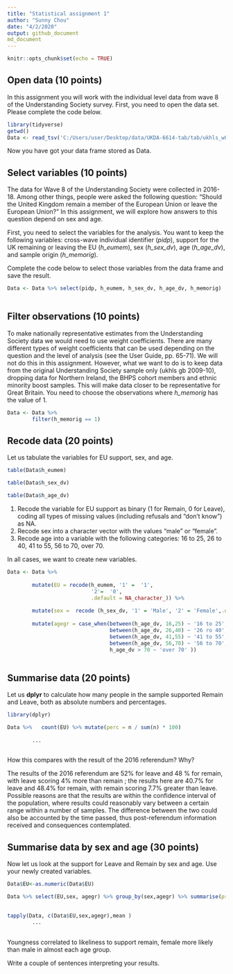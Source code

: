 ---
title: "Statistical assignment 1"
author: "Sunny Chou"
date: "4/2/2020"
output: github_document
md_document
---

```{r setup, include=FALSE}
knitr::opts_chunk$set(echo = TRUE)
```

## Open data (10 points)

In this assignment you will work with the individual level data from wave 8 of the Understanding Society survey. First, you need to open the data set. Please complete the code below.

```{r}
library(tidyverse)
getwd()
Data <- read_tsv('C:/Users/user/Desktop/data/UKDA-6614-tab/tab/ukhls_w8/h_indresp.tab')
```

Now you have got your data frame stored as Data. 

## Select variables (10 points)

The data for Wave 8 of the Understanding Society were collected in 2016-18. Among other things, people were asked the following question: "Should the United Kingdom remain a member of the European Union or leave the European Union?" In this assignment, we will explore how answers to this question depend on sex and age.

First, you need to select the variables for the analysis. You want to keep the following variables: cross-wave individual identifier (*pidp*), support for the UK remaining or leaving the EU (*h_eumem*), sex (*h_sex_dv*), age (*h_age_dv*), and sample origin (*h_memorig*).

Complete the code below to select those variables from the data frame and save the result.

```{r}
Data <- Data %>% select(pidp, h_eumem, h_sex_dv, h_age_dv, h_memorig)
       
```

## Filter observations (10 points)

To make nationally representative estimates from the Understanding Society data we would need to use weight coefficients. There are many different types of weight coefficients that can be used depending on the question and the level of analysis (see the User Guide, pp. 65-71). We will not do this in this assignment. However, what we want to do is to keep data from the original Understanding Society sample only (ukhls gb 2009-10), dropping  data for Northern Ireland, the BHPS cohort members and ethnic minority boost samples. This will make data closer to be representative for Great Britain. You need to choose the observations where *h_memorig* has the value of 1.

```{r}
Data <- Data %>%
        filter(h_memorig == 1)
```

## Recode data (20 points)

Let us tabulate the variables for EU support, sex, and age.

```{r}
table(Data$h_eumem)
```
```{r}

table(Data$h_sex_dv)

```

```{r}
table(Data$h_age_dv)
```


1) Recode the variable for EU support as binary (1 for Remain, 0 for Leave), coding all types of missing values (including refusals and "don't know") as NA.
2) Recode sex into a character vector with the values "male" or "female".
3) Recode age into a variable with the following categories: 16 to 25, 26 to 40, 41 to 55, 56 to 70, over 70.

In all cases, we want to create new variables.

```{r}
Data <- Data %>%
  
        mutate(EU = recode(h_eumem, '1' =  '1',
                           '2'=  '0',
                           .default = NA_character_)) %>%
  
        mutate(sex =  recode (h_sex_dv, '1' = 'Male', '2' = 'Female',.default = NA_character_)) %>%
  
        mutate(agegr = case_when(between(h_age_dv, 16,25) ~ '16 to 25',
                                 between(h_age_dv, 26,40) ~ '26 ro 40',
                                 between(h_age_dv, 41,55) ~ '41 to 55',
                                 between(h_age_dv, 56,70) ~ '56 to 70',
                                 h_age_dv > 70 ~ 'over 70' ))
        

```

## Summarise data (20 points)

Let us **dplyr** to calculate how many people in the sample supported Remain and Leave, both as absolute numbers and percentages.

```{r}
library(dplyr)

Data %>%   count(EU) %>% mutate(perc = n / sum(n) * 100)
  
        ...
        
```

How this compares with the result of the 2016 referendum? Why?

The results of the 2016 referendum are 52% for leave and 48 % for remain, with leave scoring 4% more than remain ; the results here are 40.7% for leave and 48.4% for remain, with remain scoring 7.7% greater than leave.  Possible reasons are that the results are within the confidence interval of the population, where results could reasonably vary between a certain range within a number of samples. The difference between the two could also be accounted by the time passed, thus post-referendum information received and consequences contemplated. 
 
## Summarise data by sex and age (30 points)

Now let us look at the support for Leave and Remain by sex and age. Use your newly created variables.


```{r}
Data$EU<-as.numeric(Data$EU)

Data %>% select(EU,sex, agegr) %>% group_by(sex,agegr) %>% summarise(propEU = mean(EU, na.rm = TRUE) * 100)
    

tapply(Data, c(Data$EU,sex,agegr),mean )
        ...
        
```

Youngness correlated to likeliness to support remain, female more likely than male in almost each age group. 

Write a couple of sentences interpreting your results.